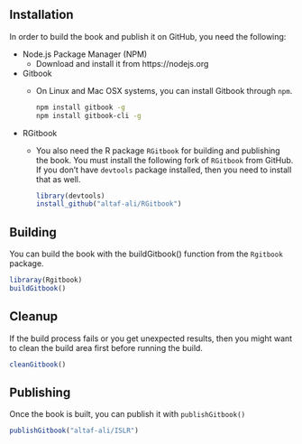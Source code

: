 ## Installation

In order to build the book and publish it on GitHub, you need the following:

* Node.js Package Manager (NPM)
    * Download and install it from https://nodejs.org

* Gitbook
    * On Linux and Mac OSX systems, you can install Gitbook through `npm`.
    
        ```bash
        npm install gitbook -g
        npm install gitbook-cli -g
        ```
        
* RGitbook
    * You also need the R package `RGitbook` for building and publishing the book. You must install the following fork of `RGitbook` from GitHub. If you don't have `devtools` package installed, then you need to install that as well.
    
        ```r
        library(devtools)
        install_github("altaf-ali/RGitbook")
        ```
    
## Building

You can build the book with the buildGitbook() function from the `Rgitbook` package.

```r
libraray(Rgitbook)
buildGitbook()
```

## Cleanup

If the build process fails or you get unexpected results, then you might want to clean the build area first before running the build.

```r
cleanGitbook()
```

## Publishing

Once the book is built, you can publish it with `publishGitbook()`

```r
publishGitbook("altaf-ali/ISLR")
```

